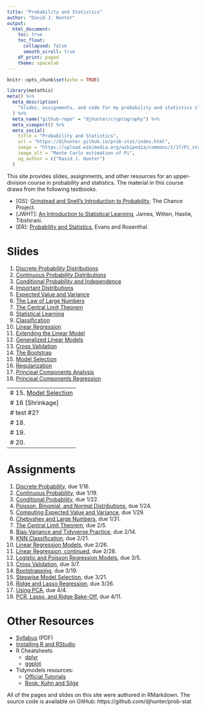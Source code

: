 ```yaml
---
title: "Probability and Statistics"
author: "David J. Hunter"
output:
  html_document:
    toc: true
    toc_float:
      collapsed: false
      smooth_scroll: true
    df_print: paged
    theme: spacelab
---
```


```r
knitr::opts_chunk$set(echo = TRUE)
```

```r
library(metathis)
meta() %>%
  meta_description(
    "Slides, assignments, and code for my probability and statistics class."
  ) %>%
  meta_name("github-repo" = "djhunter/cryptography") %>%
  meta_viewport() %>%
  meta_social(
    title = "Probability and Statistics",
    url = "https://djhunter.github.io/prob-stat/index.html",
    image = "https://upload.wikimedia.org/wikipedia/commons/1/1f/Pi_statistisch.png",
    image_alt = "Monte Carlo estimation of Pi",
    og_author = c("David J. Hunter")
  )
```

This site provides slides, assignments, and other resources for an upper-division course in probability and statistics. The material in this course draws from the following textbooks.

- [GS]: [Grinstead and Snell's Introduction to Probability](https://math.dartmouth.edu/~prob/prob/prob.pdf), The Chance Project.
- [JWHT]: [An Introduction to Statistical Learning](https://hastie.su.domains/ISLR2/ISLRv2_website.pdf), James, Witten, Hastie, Tibshirani. 
- [ER]: [Probability and Statistics](https://www.utstat.toronto.edu/mikevans/jeffrosenthal/book.pdf), Evans and Rosenthal.

# Slides 

1. [Discrete Probability Distributions](slides/01-discrete_prob.html)
2. [Continuous Probability Distributions](slides/02-continuous_prob.html)
3. [Conditional Probability and Independence](slides/03-conditional_prob.html)
4. [Important Distributions](slides/04-important_distros.html)
5. [Expected Value and Variance](slides/05-mean_var.html)
6. [The Law of Large Numbers](slides/06-large_numbers.html)
7. [The Central Limit Theorem](slides/07-central_limit_theorem.html)
8. [Statistical Learning](slides/08-stat_learning.html)
9. [Classification](slides/09-classification.html)
10. [Linear Regression](slides/10-linear_regression.html)
11. [Extending the Linear Model](slides/11-extending_lin.html)
12. [Generalized Linear Models](slides/12-glm.html)
13. [Cross Validation](slides/13-crossval.html)
14. [The Bootstrap](slides/14-bootstrap.html)
15. [Model Selection](slides/15-model_selection.html)
16. [Regularization](slides/16-regularization.html)
17. [Principal Components Analysis](slides/17-pca.html)
18. [Principal Components Regression](slides/18-pcr.html)

---
# 15. [Model Selection]()
# 16 [Shrinkage]
# test #2?
# 18. []()
# 19. []()
# 20. []()
---

# Assignments

1. [Discrete Probability](assignments/01-disc_prob.html), due 1/16.
2. [Continuous Probability](assignments/02-continuous.html), due 1/19.
3. [Conditional Probability](assignments/03-conditional.html), due 1/22.
4. [Poisson, Binomial, and Normal Distributions](assignments/04-important.html), due 1/24.
5. [Computing Expected Value and Variance](assignments/05-expected.html), due 1/29.
6. [Chebyshev and Large Numbers](assignments/06-chebyshev.html), due 1/31.
7. [The Central Limit Theorem](assignments/07-clt.html), due 2/5.
8. [Bias-Variance and Tidyverse Practice](assignments/08-bias_var.html), due 2/14.
9. [KNN Classification](assignments/09-knn.html), due 2/21.
10. [Linear Regression Models](assignments/10-linear_reg.html), due 2/26.
11. [Linear Regression, continued](assignments/11-linear_reg2.html), due 2/28.
12. [Logistic and Poisson Regression Models](assignments/12-genlinmods.html), due 3/5.
13. [Cross Validation](assignments/13-cv.html), due 3/7.
14. [Bootstrapping](assignments/14-boots.html), due 3/19.
15. [Stepwise Model Selection](assignments/15-stepwise_select.html), due 3/21.
16. [Ridge and Lasso Regression](assignments/16-ridge_lasso.html), due 3/26.
17. [Using PCA](assignments/17-using_pca.html), due 4/4.
18. [PCR, Lasso, and Ridge Bake-Off](assignments/18-pcrbakeoff.html), due 4/11.

# Other Resources

- [Syllabus](syllabus/ma130hunterS23.pdf) (PDF)
- [Installing R and RStudio](assignments/installRStudio.html)
- R Cheatsheets
    - [dplyr](https://github.com/rstudio/cheatsheets/blob/main/data-transformation.pdf)
    - [ggplot](https://github.com/rstudio/cheatsheets/blob/main/data-visualization.pdf)
- Tidymodels resources:
    - [Official Tutorials](https://www.tidymodels.org/learn/)
    - [Book: Kuhn and Silge](https://www.tmwr.org/)

All of the pages and slides on this site were authored in RMarkdown. The source code is available on GitHub: https://github.com/djhunter/prob-stat


